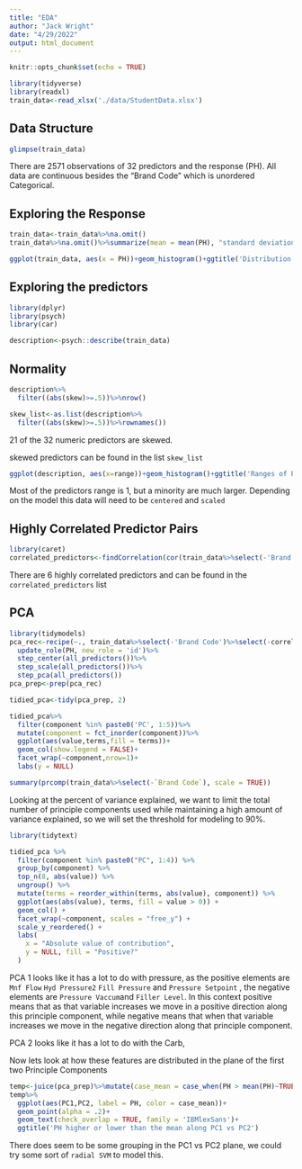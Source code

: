 ```yaml
---
title: "EDA"
author: "Jack Wright"
date: "4/29/2022"
output: html_document
---
```


```r
knitr::opts_chunk$set(echo = TRUE)

```


```r
library(tidyverse)
library(readxl)
train_data<-read_xlsx('./data/StudentData.xlsx')
```


## Data Structure

```r
glimpse(train_data)
```


There are 2571 observations of 32 predictors and the response (PH). All data are continuous besides the "Brand Code" which is unordered Categorical. 








## Exploring the Response


```r
train_data<-train_data%>%na.omit()
train_data%>%na.omit()%>%summarize(mean = mean(PH), "standard deviation" = sd(PH))
```


```r
ggplot(train_data, aes(x = PH))+geom_histogram()+ggtitle('Distribution of Response')
```




## Exploring the predictors






```r
library(dplyr)
library(psych)
library(car)

description<-psych::describe(train_data)
```



## Normality

```r
description%>%
  filter((abs(skew)>=.5))%>%nrow()

skew_list<-as.list(description%>%
  filter((abs(skew)>=.5))%>%rownames())
```


21 of the 32 numeric predictors are skewed.

skewed predictors can be found in the list `skew_list`

```r
ggplot(description, aes(x=range))+geom_histogram()+ggtitle('Ranges of Predictors')
```




Most of the predictors range is 1, but a minority are  much larger. Depending on the model this data will need to be `centered` and `scaled`



## Highly Correlated Predictor Pairs

```r
library(caret)
correlated_predictors<-findCorrelation(cor(train_data%>%select(-'Brand Code')), names = TRUE)

```

There are 6 highly correlated predictors and can be found in the `correlated_predictors` list



## PCA



```r
library(tidymodels)
pca_rec<-recipe(~., train_data%>%select(-'Brand Code')%>%select(-correlated_predictors))%>%
  update_role(PH, new_role = 'id')%>%
  step_center(all_predictors())%>%
  step_scale(all_predictors())%>%
  step_pca(all_predictors())
pca_prep<-prep(pca_rec)
```



```r

tidied_pca<-tidy(pca_prep, 2)

tidied_pca%>%
  filter(component %in% paste0('PC', 1:5))%>%
  mutate(component = fct_inorder(component))%>%
  ggplot(aes(value,terms,fill = terms))+
  geom_col(show.legend = FALSE)+
  facet_wrap(~component,nrow=1)+
  labs(y = NULL)

```
```r
summary(prcomp(train_data%>%select(-`Brand Code`), scale = TRUE))
```

Looking at the percent of variance explained, we want to limit the total number of principle components used while maintaining a high amount of variance explained, so we will set the threshold for modeling to 90%. 

```r
library(tidytext)

tidied_pca %>%
  filter(component %in% paste0("PC", 1:4)) %>%
  group_by(component) %>%
  top_n(8, abs(value)) %>%
  ungroup() %>%
  mutate(terms = reorder_within(terms, abs(value), component)) %>%
  ggplot(aes(abs(value), terms, fill = value > 0)) +
  geom_col() +
  facet_wrap(~component, scales = "free_y") +
  scale_y_reordered() +
  labs(
    x = "Absolute value of contribution",
    y = NULL, fill = "Positive?"
  )
```

PCA 1 looks like it has a lot to do with pressure, as the positive elements are `Mnf Flow` `Hyd Pressure2` `Fill Pressure` and `Pressure Setpoint` , the negative elements are `Pressure Vaccum`and `Filler Level`. In this context positive means that as that variable increases we move in a positive direction along this principle component, while negative means that when that variable increases we move in the negative direction along that principle component. 

PCA 2 looks like it has a lot to do with the Carb, 



Now lets look at how these features are distributed in the plane of the first two Principle Components

```r
temp<-juice(pca_prep)%>%mutate(case_mean = case_when(PH > mean(PH)~TRUE, TRUE ~FALSE))
temp%>%
  ggplot(aes(PC1,PC2, label = PH, color = case_mean))+
  geom_point(alpha = .2)+
  geom_text(check_overlap = TRUE, family = 'IBMlexSans')+
  ggtitle('PH higher or lower than the mean along PC1 vs PC2')
```





There does seem to be some grouping in the PC1 vs PC2 plane, we could try some sort of `radial SVM` to model this. 







